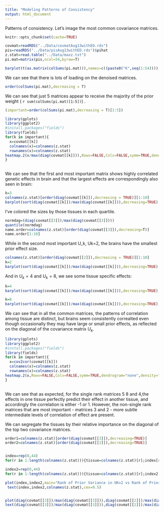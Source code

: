 ```yaml
---
title: "Modeling Patterns of Consistency"
output: html_document
---
```

Patterns of consistency. Let's image the most common covariance matrices.

```r
knitr::opts_chunk$set(cache=TRUE)
```

```r
covmat=readRDS("../Data/covmatAug13withED.rds")
pis=readRDS("../Data/pisAug13withED.rds")$pihat
z.stat=read.table("../Data/maxz.txt")
pi.mat=matrix(pis,ncol=54,byrow=T)

barplot(t(as.matrix(colSums(pi.mat))),names=c((paste0("K",seq(1:54)))),las=2,cex.names=0.5,main="PiHat")
```

We can see that there is lots of loading on the denoised matrices.
```r
order(colSums(pi.mat),decreasing = T)
```

We can see that just 5 matrices appear to receive the majority of the prior weight ( `r sum(colSums(pi.mat)[1:5])`) .

```r
(important=order(colSums(pi.mat),decreasing = T)[1:5])
```

```r
library(gplots)
library(ggplot2)
#install.packages("fields")
library(fields)
for(k in important){
  x=covmat[[k]]
  colnames(x)=colnames(z.stat)
  rownames(x)=colnames(z.stat)
heatmap.2(x/max(diag(covmat[[k]])),Rowv=FALSE,Colv=FALSE,symm=TRUE,dendrogram="none",density="none",trace="none",col=redblue(256),main=paste0("HeatMapofNormalizedUk",k),cexRow=0.5,cexCol=0.5,symkey=T,symbreaks=T)
}
 


```
We can see that the first and most important matrix shows highly correlated genetic effects in brain and that the largest effects are correspondingly also seen in brain:
```r
k=3
colnames(z.stat)[order(diag(covmat[[k]]),decreasing = TRUE)][1:10]
barplot(sort(diag(covmat[[k]])/max(diag(covmat[[k]])),decreasing=TRUE),names=colnames(z.stat)[order(diag(covmat[[k]]),decreasing=TRUE)],las=2,col=c(rep("green",11),rep("orange",11),rep("magenta",11),rep("red",11)),main=paste0("PriorEffectSizeUk",k),cex.names = .5)
```

I've colored the sizes by those tissues in each quartile.

```r
normdag=(diag(covmat[[3]])/max(diag(covmat[[3]])))
quantile(normdag)
name.order=colnames(z.stat)[order(diag(covmat[[3]]),decreasing=T)]
name.order[1:10]

```

While in the second most important U_k, Uk=2, the brains have the smallest prior effect size.

```r
colnames(z.stat)[order(diag(covmat[[2]]),decreasing = TRUE)][1:10]
k=2
barplot(sort(diag(covmat[[k]])/max(diag(covmat[[k]])),decreasing=TRUE),names=colnames(z.stat)[order(diag(covmat[[k]]),decreasing=TRUE)],las=2,col=c(rep("green",11),rep("orange",11),rep("magenta",11),rep("red",11)),main=paste0("PriorEffectSizeUk",k),cex.names = 0.5)
```


And in $U_k=4$ and $U_k=8$, we see some tissue specific effects:

```r

k=4
barplot(sort(diag(covmat[[k]])/max(diag(covmat[[k]])),decreasing=TRUE),names=colnames(z.stat)[order(diag(covmat[[k]]),decreasing=TRUE)],las=2,col=c(rep("green",11),rep("orange",11),rep("magenta",11),rep("red",11)),main=paste0("PriorEffectSizeUk",k),cex.names = 0.5)

k=8
barplot(sort(diag(covmat[[k]])/max(diag(covmat[[k]])),decreasing=TRUE),names=colnames(z.stat)[order(diag(covmat[[k]]),decreasing=TRUE)],las=2,col=c(rep("green",11),rep("orange",11),rep("magenta",11),rep("red",11)),main=paste0("PriorEffectSizeUk",k),cex.names = 0.5)


```

We can see that in all the common matrices, the patterns of correlation among tissue are distinct, but brains seem consistently correalted even though occasionally they may have large or small prior effects, as reflected on the diagonal of the covariance matrix $U_{k}$.

```r
library(gplots)
library(ggplot2)
#install.packages("fields")
library(fields)
for(k in important){
  x=cov2cor(covmat[[k]])
  colnames(x)=colnames(z.stat)
  rownames(x)=colnames(z.stat)
heatmap.2(x,Rowv=FALSE,Colv=FALSE,symm=TRUE,dendrogram="none",density="none",trace="none",col=redblue(256),main=paste0("HeatMapofCov2CorU_k",k),cexRow=0.5,cexCol=0.5,symkey=T,symbreaks=T)
}
 
```

We can see that as expected, for the single rank matrices 5 8 and 4,the effects in one tissue perfectly predict their effect in another tissue, and accordingly the correlation is either -1 or 1. However, the non-single rank matrices that are most important - matrices 3 and 2 - more subtle intermediate levels of correlation of effect are present.


We can segregate the tissues by their relative importance on the diagonal of the top two covariance matrices.
```r
order1=colnames(z.stat)[order(diag(covmat[[3]]),decreasing=TRUE)]
order2=colnames(z.stat)[order(diag(covmat[[2]]),decreasing=TRUE)]


index=rep(0,44)
for(r in 1:length(colnames(z.stat))){tissue=colnames(z.stat)[r];index[r]=which(order1==tissue)}

index2=rep(0,44)
for(r in 1:length(colnames(z.stat))){tissue=colnames(z.stat)[r];index2[r]=which(order2==tissue)}

plot(index,index2,main="Rank of Prior Variance in UK=2 vs Rank of Prior Variance in Uk=3",xlab="Rank in Uk=3",ylab="Rank in Uk=2")
 text(index,index2,colnames(z.stat),cex=0.5)


plot(diag(covmat[[3]])/max(diag(covmat[[3]])),diag(covmat[[2]])/max(diag(covmat[[2]])),main="Prior variance in Uk2 vs Prior Variance in Uk3",xlab="Prior variance in Uk3",ylab="Prior Variance in Uk=2")
text(diag(covmat[[3]])/max(diag(covmat[[3]])),diag(covmat[[2]])/max(diag(covmat[[2]])),colnames(z.stat),cex=0.5)
```

